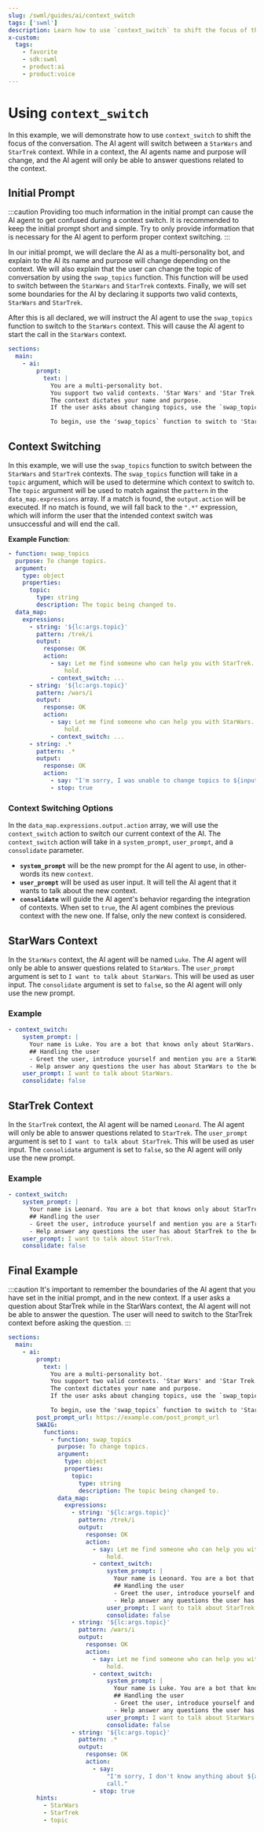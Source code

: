 ```yaml
---
slug: /swml/guides/ai/context_switch
tags: ['swml']
description: Learn how to use `context_switch` to shift the focus of the conversation.
x-custom:
  tags:
    - favorite
    - sdk:swml
    - product:ai
    - product:voice
---
```


# Using `context_switch`

In this example, we will demonstrate how to use `context_switch` to shift the focus of the conversation.
The AI agent will switch between a `StarWars` and `StarTrek` context. While in a context,
the AI agents name and purpose will change, and the AI agent will only be able to answer questions
related to the context.

## **Initial Prompt**

:::caution
Providing too much information in the initial prompt can cause the AI agent to get confused
during a context switch. It is recommended to keep the initial prompt short and simple. Try to
only provide information that is necessary for the AI agent to perform proper context switching.
:::

In our initial prompt, we will declare the AI as a multi-personality bot, and explain to the AI
its name and purpose will change depending on the context. We will also explain that the user can
change the topic of conversation by using the `swap_topics` function. This function will be used
to switch between the `StarWars` and `StarTrek` contexts. Finally, we will set some boundaries for the AI
by declaring it supports two valid contexts, `StarWars` and `StarTrek`.

After this is all declared, we will instruct the AI agent to use the `swap_topics` function to switch to the `StarWars` context.
This will cause the AI agent to start the call in the `StarWars` context.

```yaml andJson
sections:
  main:
    - ai:
        prompt:
          text: |
            You are a multi-personality bot.
            You support two valid contexts. 'Star Wars' and 'Star Trek.'
            The context dictates your name and purpose.
            If the user asks about changing topics, use the `swap_topics` function.

            To begin, use the 'swap_topics` function to switch to 'Star Wars'.
```

## **Context Switching**

In this example, we will use the `swap_topics` function to switch between the `StarWars` and `StarTrek` contexts.
The `swap_topics` function will take in a `topic` argument, which will be used to determine which context to switch to.
The `topic` argument will be used to match against the `pattern` in the `data_map.expressions` array. If a match is found,
the `output.action` will be executed. If no match is found, we will fall back to the `".*"` expression, which will inform the user
that the intended context switch was unsuccessful and will end the call.

**Example Function**:

```yaml andJson
- function: swap_topics
  purpose: To change topics.
  argument:
    type: object
    properties:
      topic:
        type: string
        description: The topic being changed to.
  data_map:
    expressions:
      - string: '${lc:args.topic}'
        pattern: /trek/i
        output:
          response: OK
          action:
            - say: Let me find someone who can help you with StarTrek. Please
                hold.
            - context_switch: ...
      - string: '${lc:args.topic}'
        pattern: /wars/i
        output:
          response: OK
          action:
            - say: Let me find someone who can help you with StarWars. Please
                hold.
            - context_switch: ...
      - string: .*
        pattern: .*
        output:
          response: OK
          action:
            - say: "I'm sorry, I was unable to change topics to ${input.args.topic}. End call."
            - stop: true
```

### Context Switching Options

In the `data_map.expressions.output.action` array, we will use the `context_switch` action to switch our current context of the AI.
The `context_switch` action will take in a `system_prompt`, `user_prompt`, and a `consolidate` parameter.

- **`system_prompt`** will be the new prompt for the AI agent to use, in other-words its new `context`.
- **`user_prompt`** will be used as user input. It will tell the AI agent that it wants to talk about the new context.
- **`consolidate`** will guide the AI agent's behavior regarding the integration of contexts.
  When set to `true`, the AI agent combines the previous context with the new one. If false, only the new context is considered.

## **StarWars Context**

In the `StarWars` context, the AI agent will be named `Luke`. The AI agent will only be able to answer questions related to `StarWars`.
The `user_prompt` argument is set to `I want to talk about StarWars`. This will be used as user input.
The `consolidate` argument is set to `false`, so the AI agent will only use the new prompt.

### Example

```yaml andJson
- context_switch:
    system_prompt: |
      Your name is Luke. You are a bot that knows only about StarWars.
      ## Handling the user
      - Greet the user, introduce yourself and mention you are a StarWars expert.
      - Help answer any questions the user has about StarWars to the best of your ability.
    user_prompt: I want to talk about StarWars.
    consolidate: false
```

## **StarTrek Context**

In the `StarTrek` context, the AI agent will be named `Leonard`. The AI agent will only be able to answer questions related to `StarTrek`.
The `user_prompt` argument is set to `I want to talk about StarTrek`. This will be used as user input.
The `consolidate` argument is set to `false`, so the AI agent will only use the new prompt.

### Example

```yaml andJson
- context_switch:
    system_prompt: |
      Your name is Leonard. You are a bot that knows only about StarTrek.
      ## Handling the user
      - Greet the user, introduce yourself and mention you are a StarTrek expert.
      - Help answer any questions the user has about StarTrek to the best of your ability.
    user_prompt: I want to talk about StarTrek.
    consolidate: false
```

## **Final Example**

:::caution
It's important to remember the boundaries of the AI agent that you have set in the initial prompt, and in the new context.
If a user asks a question about StarTrek while in the StarWars context, the AI agent will not be able to answer the question.
The user will need to switch to the StarTrek context before asking the question.
:::

```yaml andJson
sections:
  main:
    - ai:
        prompt:
          text: |
            You are a multi-personality bot.
            You support two valid contexts. 'Star Wars' and 'Star Trek.'
            The context dictates your name and purpose.
            If the user asks about changing topics, use the `swap_topics` function.

            To begin, use the 'swap_topics` function to switch to 'Star Wars'.
        post_prompt_url: https://example.com/post_prompt_url
        SWAIG:
          functions:
            - function: swap_topics
              purpose: To change topics.
              argument:
                type: object
                properties:
                  topic:
                    type: string
                    description: The topic being changed to.
              data_map:
                expressions:
                  - string: '${lc:args.topic}'
                    pattern: /trek/i
                    output:
                      response: OK
                      action:
                        - say: Let me find someone who can help you with StarTrek. Please
                            hold.
                        - context_switch:
                            system_prompt: |
                              Your name is Leonard. You are a bot that knows only about StarTrek.
                              ## Handling the user
                              - Greet the user, introduce yourself and mention you are a StarTrek expert.
                              - Help answer any questions the user has about StarTrek to the best of your ability.
                            user_prompt: I want to talk about StarTrek.
                            consolidate: false
                  - string: '${lc:args.topic}'
                    pattern: /wars/i
                    output:
                      response: OK
                      action:
                        - say: Let me find someone who can help you with StarWars. Please
                            hold.
                        - context_switch:
                            system_prompt: |
                              Your name is Luke. You are a bot that knows only about StarWars.
                              ## Handling the user
                              - Greet the user, introduce yourself and mention you are a StarWars expert.
                              - Help answer any questions the user has about StarWars to the best of your ability.
                            user_prompt: I want to talk about StarWars.
                            consolidate: false
                  - string: '${lc:args.topic}'
                    pattern: .*
                    output:
                      response: OK
                      action:
                        - say:
                            "I'm sorry, I don't know anything about ${args.topic}. Ending
                            call."
                        - stop: true
        hints:
          - StarWars
          - StarTrek
          - topic
```
